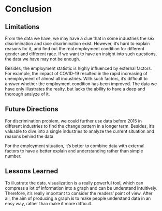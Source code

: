 # Conclusion

## Limitations

From the data we have, we may have a clue that in some industries the sex discrimination and race discrimination exist. However, it's hard to explain reasons for it, and find out the real employment condition for different gender and different race. If we want to have an insight into such questions, the data we have may not be enough.

Besides, the employment statistic is highly influenced by external factors. For example, the impact of COVID-19 resulted in the rapid increasing of unemployment of almost all industries. With such factors, it's difficult to answer whether the employment condition has been improved. The data we have only illustrates the realty, but lacks the ability to have a deep and thorough analyze of it.

## Future Directions

For discrimination problem, we could further use data before 2015 in different industries to find the change pattern in a longer term. Besides, it's valuable to dive into a single industries to analyze the current situation and reasons behind the data.

For the employment situation, it's better to combine data with external factors to have a better explain and understanding rather than simple number.

## Lessons Learned

To illustrate the data, visualization is a really powerful tool, which can compress a lot of information into a graph and can be understand intuitively. Therefore, it's really important to consider the readers' point of view. After all, the aim of producing a graph is to make people understand data in an easy way, rather than make it more difficult.